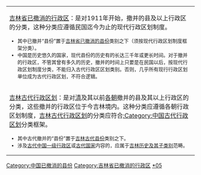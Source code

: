 {{中国已撤消县份分类/temp|state=expanded}}
{{hideh
|Head = <p align="center"><big>'''吉林已撤消行政区分类向导'''</big>
|FrameStyle   = border:solid 1px #0000ff;
|HeadStyle    = text-align:left;background:transparent;
|ContentStyle = background: #FFFF9B;
}}
{| class="wikitable" border="1" width="100%"
|-
| [[:Category:吉林省已撤消的行政区|吉林省已撤消的行政区]]：是对1911年开始，撤并的县及以上行政区的分类，这种分类应遵循民国迄今为止的现代行政区划制度。<font size="2">
* 其中已撤并“县份”置于[[:Category:吉林省已撤消的县份|吉林省已撤消的县份]]类别之下（须按现代行政区划制度框架分类）。
* 中国是历史悠久的国家，现代县份的历史有的长达三千年或更长时间。对于撤并的行政区，不管其曾有多久的历史，撤并的时间上只要是在民国以后，按现代行政区划制度分类，不能归入古代行政区区划类别。否则，几乎所有现行行政区划单位成为古代行政区划，不符合逻辑。
|-
| [[:Category:吉林古代行政区划|吉林古代行政区划]]：是对[[清朝|清]]及其以前[[中国朝代|各朝]]撤并的县及其以上行政区的分类，这些撤并的行政区位于今吉林境内。这种分类应遵循各朝行政区划制度，[[:Category:吉林古代行政区划|吉林古代行政区划]]的分类应符合[[:Category:中国古代行政区划|:Category:中国古代行政区划]]分类框架。<font size="2"> 
* 其中古代撤并的“县份”置于[[:Category:吉林古代县份|吉林古代县份]]类别之下。
* 涉及[[:category:中国一级行政区|古代中国一级行政区]]或[[:category:中國古代民族與國家|古代国家]]内容的，应属于[[:category:吉林历史|吉林历史及其子类别]]范畴。
|}
{{hidef}}

[[Category:中国已撤消的县份|Category:中国已撤消的县份]]
[[Category:吉林省已撤消的行政区|Category:吉林省已撤消的行政区]]
[[Category:吉林省县份|*05]]